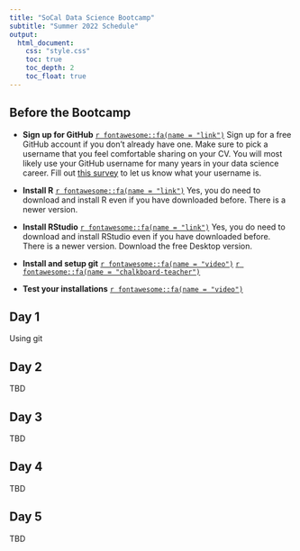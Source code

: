 ```yaml
---
title: "SoCal Data Science Bootcamp"
subtitle: "Summer 2022 Schedule"
output: 
  html_document:
    css: "style.css"
    toc: true
    toc_depth: 2
    toc_float: true
---
```



## Before the Bootcamp

- **Sign up for GitHub** [`r fontawesome::fa(name = "link")`](https://github.com) Sign up for a free GitHub account if you don't already have one. Make sure to pick a username that you feel comfortable sharing on your CV. You will most likely use your GitHub username for many years in your data science career. Fill out [this survey](https://forms.gle/SnXs9u6coACkdDGEA) to let us know what your username is. 

- **Install R** [`r fontawesome::fa(name = "link")`](https://mirror.las.iastate.edu/CRAN/) Yes, you do need to download and install R even if you have downloaded before. There is a newer version.

- **Install RStudio** [`r fontawesome::fa(name = "link")`](https://www.rstudio.com/products/rstudio/download/) Yes, you do need to download and install RStudio even if you have downloaded before. There is a newer version. Download the free Desktop version.


- **Install and setup git** [`r fontawesome::fa(name = "video")`](https://uci.yuja.com/V/Video?v=3637094&node=12339053&a=1176648183&autoplay=1) [`r fontawesome::fa(name = "chalkboard-teacher")`](https://www.introdata.science/slides/week00/00a-git-github-install.html#1)

- **Test your installations**  [`r fontawesome::fa(name = "video")`](https://uci.yuja.com/V/Video?v=4810457&node=15922642&a=1712193560&autoplay=1)

## Day 1

Using git

## Day 2 

TBD

## Day 3

TBD

## Day 4

TBD

## Day 5

TBD